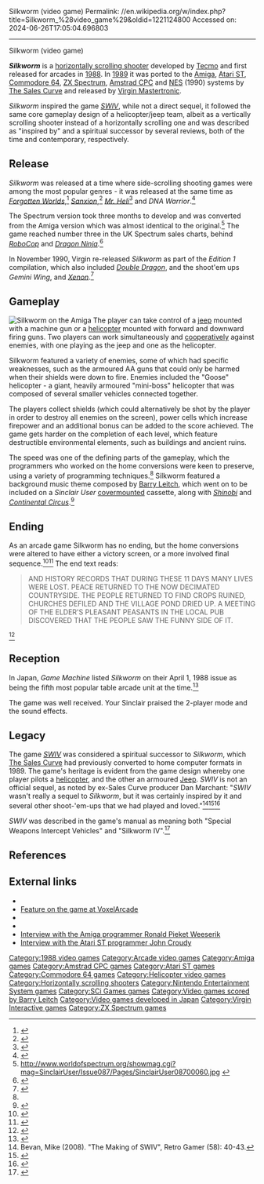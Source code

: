 Silkworm (video game)
Permalink: //en.wikipedia.org/w/index.php?title=Silkworm_%28video_game%29&oldid=1221124800
Accessed on: 2024-06-26T17:05:04.696803



------
Silkworm (video game)
{{Use British English|date=September 2023}}
{{Use dmy dates|date=September 2023}}
{{Infobox video game
| title     = Silkworm
| image     = [[File:Silkworm Cover.jpg|frameless|Silkworm]]
| caption   = Cover art <small>(NES)</small>
| developer = [[Tecmo]]
| publisher = [[Tecmo]]<br />[[The Sales Curve]]<br />[[Sammy Corporation|Sammy]]<br />[[Virgin Interactive|Virgin Mastertronic]]
| designer  =  
| composer  = [[Barry Leitch]] (Amiga)
| released  = 1988
| genre     = [[Scrolling shooter]]
| modes     = [[Single-player]], [[Two-player]]
| platforms = [[Arcade game|Arcade]], [[Amiga]], [[Amstrad CPC]], [[Atari ST]], [[Commodore 64]], [[Nintendo Entertainment System]], [[ZX Spectrum]]
}}

'''''Silkworm''''' is a [[scrolling shooter|horizontally scrolling shooter]] developed by [[Tecmo]] and first released for arcades in [[1988 in video gaming|1988]].  In [[1989 in video gaming|1989]] it was ported to the [[Amiga]], [[Atari ST]], [[Commodore 64]], [[ZX Spectrum]], [[Amstrad CPC]] and [[Nintendo Entertainment System|NES]] (1990) systems by [[SCi Games|The Sales Curve]] and released by [[Virgin Interactive|Virgin Mastertronic]].

''Silkworm'' inspired the game ''[[SWIV]]'', while not a direct sequel, it followed the same core gameplay design of a helicopter/jeep team, albeit as a vertically scrolling shooter instead of a horizontally scrolling one and was described as "inspired by" and a spiritual successor by several reviews, both of the time and contemporary, respectively.

==Release==
''Silkworm'' was released at a time where side-scrolling shooting games were among the most popular genres - it was released at the same time as ''[[Forgotten Worlds]]'',<ref>{{cite web|url=http://www.ysrnry.co.uk/ys43.htm |title=The YS Rock'n'Roll Years - Issue 43 |publisher=Ysrnry.co.uk |accessdate=2012-01-22}}</ref> ''[[Sanxion]]'',<ref>{{cite web|url=http://www.ysrnry.co.uk/ys42.htm |title=The YS Rock'n'Roll Years - Issue 42 |publisher=Ysrnry.co.uk |accessdate=2012-01-22}}</ref> ''[[Mr. Heli]]''<ref>{{cite web|url=http://www.ysrnry.co.uk/ys44.htm |title=The YS Rock'n'Roll Years - Issue 44 |publisher=Ysrnry.co.uk |accessdate=2012-01-22}}</ref> and ''DNA Warrior''.<ref>{{cite web |url=http://www.ysrnry.co.uk/ys41.htm |title=The YS Rock'n'Roll Years - Issue 41 |publisher=Ysrnry.co.uk |accessdate=2012-01-22 |archive-date=28 May 2016 |archive-url=https://web.archive.org/web/20160528101223/http://www.ysrnry.co.uk/ys41.htm |url-status=dead }}</ref>

The Spectrum version took three months to develop and was converted from the Amiga version which was almost identical to the original.<ref name="SU87">http://www.worldofspectrum.org/showmag.cgi?mag=SinclairUser/Issue087/Pages/SinclairUser08700060.jpg {{Bare URL image|date=March 2022}}</ref> The game reached number three in the UK Spectrum sales charts, behind ''[[RoboCop (1988 video game)|RoboCop]]'' and ''[[Dragon Ninja]].''<ref>{{cite web|url=http://www.ysrnry.co.uk/ys46.htm |title=The YS Rock'n'Roll Years - Issue 46 |publisher=Ysrnry.co.uk |accessdate=2012-01-22}}</ref>

In November 1990, Virgin re-released ''Silkworm'' as part of the ''Edition 1'' compilation, which also included ''[[Double Dragon]]'', and the shoot'em ups ''Gemini Wing'', and ''[[Xenon (video game)|Xenon]]''.<ref>{{cite web|url=http://www.ysrnry.co.uk/articles/edition1.htm |title=Edition 1 |publisher=Ysrnry.co.uk |accessdate=2012-01-22}}</ref>

==Gameplay==
[[Image:Silkworm1.png|thumb|left|''Silkworm'' on the [[Amiga]]]]
The player can take control of a [[jeep]] mounted with a machine gun or a [[helicopter]] mounted with forward and downward firing guns. Two players can work simultaneously and [[Cooperative video game|cooperatively]] against enemies, with one playing as the jeep and one as the helicopter.

Silkworm featured a variety of enemies, some of which had specific weaknesses, such as the armoured AA guns that could only be harmed when their shields were down to fire. Enemies included the "Goose" helicopter - a giant, heavily armoured "mini-boss" helicopter that was composed of several smaller vehicles connected together.

The players collect shields (which could alternatively be shot by the player in order to destroy all enemies on the screen), power cells which increase firepower and an additional bonus can be added to the score achieved. The game gets harder on the completion of each level, which feature destructible environmental elements, such as buildings and ancient ruins.

The speed was one of the defining parts of the gameplay, which the programmers who worked on the home conversions were keen to preserve, using a variety of programming techniques.<ref name="SU87" /> Silkworm featured a background music theme composed by [[Barry Leitch]], which went on to be included on a ''Sinclair User'' [[covermount]]ed cassette, along with  ''[[Shinobi]]'' and ''[[Continental Circus]]''.<ref>{{cite web | url=http://www.worldofspectrum.org/infoseekid.cgi?id=0013713 | title=World of Spectrum - Sinclair User issue 92: 6 Amazing Coin-Op Tracks }}</ref>

==Ending==
As an arcade game Silkworm has no ending, but the home conversions were altered to have either a victory screen, or a more involved final sequence.<ref>{{cite AV media| url-status = live| archive-url = https://ghostarchive.org/varchive/youtube/20211211/UoDJS_5yr_w| archive-date = 2021-12-11| url = https://www.youtube.com/watch?v=UoDJS_5yr_w| title = Silkworm (Amiga 50Hz) - All Clear / No Miss (Heli) - 1,229,600 points | website=[[YouTube]]}}{{cbignore}}</ref><ref>{{Citation|title=ChinnyVision - Ep 297 - Silkworm - C64, Spectrum, Amstrad CPC, Atari ST, Amiga|url=https://www.youtube.com/watch?v=FRQAQr0HPGM |archive-url=https://ghostarchive.org/varchive/youtube/20211213/FRQAQr0HPGM |archive-date=2021-12-13 |url-status=live|language=en|access-date=2019-08-30}}{{cbignore}}</ref>  The end text reads:

<blockquote>
AND HISTORY RECORDS THAT DURING THESE 11 DAYS MANY LIVES WERE LOST. PEACE RETURNED TO THE NOW DECIMATED COUNTRYSIDE. THE PEOPLE RETURNED TO FIND CROPS RUINED, CHURCHES DEFILED AND THE VILLAGE POND DRIED UP. A MEETING OF THE ELDER'S PLEASANT PEASANTS IN THE LOCAL PUB DISCOVERED THAT THE PEOPLE SAW THE FUNNY SIDE OF IT.
</blockquote><ref>{{cite web|url=https://worldofspectrum.org/archive/magazines/your-sinclair/47#36|title=YS Tipshop|last=South|first=Phil|date=November 1989|work=Your Sinclair 47|publisher=[[Dennis Publishing]]|access-date=26 August 2023}}</ref>

==Reception==
{{Video game reviews
| YSinclair = 90%<ref>{{cite web|url=http://www.ysrnry.co.uk/articles/silkworm.htm |title=Silkworm |publisher=Ysrnry.co.uk |accessdate=2012-01-21}}</ref>
| CRASH = 73%<ref>{{cite web|url=http://www.worldofspectrum.org/showmag.cgi?mag=Crash/Issue66/Pages/Crash6600025.jpg |title=Archive - Magazine viewer |publisher=World of Spectrum |accessdate=2012-01-21}}</ref>
| SUser = 86%<ref>{{cite web|url=http://www.worldofspectrum.org/showmag.cgi?mag=SinclairUser/Issue088/Pages/SinclairUser08800027.jpg |title=Archive - Magazine viewer |publisher=World of Spectrum |accessdate=2012-01-21}}</ref>
| CVG   = 87%<ref>{{cite web|url=http://www.worldofspectrum.org/showmag.cgi?mag=C+VG/Issue093/Pages/CVG09300036.jpg |title=Archive - Magazine viewer |publisher=World of Spectrum |accessdate=2012-01-21}}</ref>
| rev1  = ''[[The Games Machine]]''
| rev1Score = 77%<ref>{{cite web|url=http://www.worldofspectrum.org/showmag.cgi?mag=TheGamesMachine/Issue20/Pages/TheGamesMachine2000043.jpg |title=Archive - Magazine viewer |publisher=World of Spectrum |accessdate=2012-01-21}}</ref>
| award1Pub = Your Sinclair
| award1 = Megagame
| award2Pub = ''Sinclair User''
| award2 = SU Classic
}}

In Japan, ''Game Machine'' listed ''Silkworm'' on their April 1, 1988 issue as being the fifth most popular table arcade unit at the time.<ref>{{cite magazine|title=Game Machine's Best Hit Games 25 - テーブル型TVゲーム機 (Table Videos)|magazine=[[:ja:ゲームマシン|Game Machine]]|issue=329|publisher=[[:ja:アミューズメント通信社|Amusement Press, Inc.]]|date=1 April 1988|page=25|lang=ja}}</ref>

The game was well received. Your Sinclair praised the 2-player mode and the sound effects.

==Legacy==
The game ''[[SWIV]]'' was considered a spiritual successor to ''Silkworm'', which [[SCi Games|The Sales Curve]] had previously converted to home computer formats in 1989. The game's heritage is evident from the game design whereby one player pilots a [[helicopter]], and the other an armoured [[Jeep]]. ''SWIV'' is not an official sequel, as noted by ex-Sales Curve producer Dan Marchant: "''SWIV'' wasn't really a sequel to ''Silkworm'', but it was certainly inspired by it and several other shoot-'em-ups that we had played and loved."<ref>Bevan, Mike (2008). "The Making of SWIV", Retro Gamer (58): 40-43.</ref><ref>{{cite web|url=https://www.eurogamer.net/the-story-of-swiv|title=The story of SWIV|last=Mason|first=Graeme|date=30 Jul 2023|work=[[Gamer Network|Eurogamer.net]]|access-date=9 September 2023}}</ref><ref>{{cite web|url=https://archive.org/details/crash-magazine-87/page/n48/mode/1up?view=theater|title=SWIV review|last=Caswell|first=Mark|date=April 1991|work=[[Crash (magazine)|Crash]]|publisher=[[Newsfield]]|access-date=9 September 2023}}</ref>

''SWIV'' was described in the game's manual as meaning both "Special Weapons Intercept Vehicles" and "Silkworm IV".<ref>{{cite web|url=https://archive.org/details/ace-magazine-40/page/n41/mode/1up?view=theater|title=ACE - Issue 40 |publisher=[[ACE (magazine)|ACE]]  |accessdate=2023-09-09}}</ref>

==References==
{{Reflist}}

==External links==
*{{moby game|id=/silkworm|name=''Silkworm''}}
*[http://voxelarcade.com/opinion/forgotten-classic-silkworm/ Feature on the game at VoxelArcade]
*{{KLOV game|id=9546|name=Silkworm}}
*{{WoS game|id=0004507|name=Silkworm}}
*[http://www.codetapper.com/amiga/interviews/ronald-pieket-weeserik/ Interview with the Amiga programmer Ronald Pieket Weeserik]
*[http://www.codetapper.com/amiga/interviews/john-croudy/ Interview with the Atari ST programmer John Croudy]

{{Authority control}}

[[Category:1988 video games]]
[[Category:Arcade video games]]
[[Category:Amiga games]]
[[Category:Amstrad CPC games]]
[[Category:Atari ST games]]
[[Category:Commodore 64 games]]
[[Category:Helicopter video games]]
[[Category:Horizontally scrolling shooters]]
[[Category:Nintendo Entertainment System games]]
[[Category:SCi Games games]]
[[Category:Video games scored by Barry Leitch]]
[[Category:Video games developed in Japan]]
[[Category:Virgin Interactive games]]
[[Category:ZX Spectrum games]]